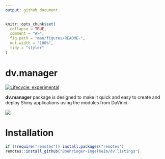 ```yaml
---
output: github_document
---
```


<!-- README.md is generated from README.Rmd. Please edit that file -->

```r
knitr::opts_chunk$set(
  collapse = TRUE,
  comment = "#>",
  fig.path = "man/figures/README-",
  out.width = "100%",
  tidy = "styler"
)
```

# dv.manager

<!-- badges: start -->

[![Lifecycle: experimental](man/figures/lifecycle_experimental.svg)](https://www.tidyverse.org/lifecycle/#experimental)

<!-- badges: end -->

**dv.manager** package is designed to make it quick and easy to create and deploy Shiny applications using the modules from DaVinci.

![](man/figures/modmanager.png)

# Installation

```r
if (!require("remotes")) install.packages("remotes")
remotes::install_github("Boehringer-Ingelheim/dv.listings")
```
